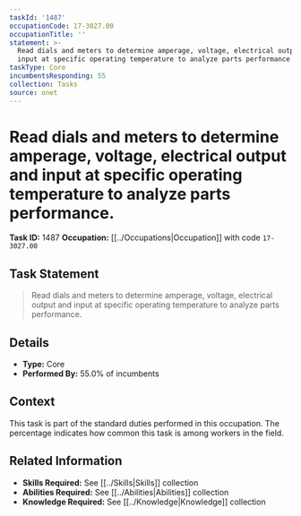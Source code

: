```yaml
---
taskId: '1487'
occupationCode: 17-3027.00
occupationTitle: ''
statement: >-
  Read dials and meters to determine amperage, voltage, electrical output and
  input at specific operating temperature to analyze parts performance.
taskType: Core
incumbentsResponding: 55
collection: Tasks
source: onet
---
```

# Read dials and meters to determine amperage, voltage, electrical output and input at specific operating temperature to analyze parts performance.

**Task ID:** 1487
**Occupation:** [[../Occupations|Occupation]] with code `17-3027.00`

## Task Statement

> Read dials and meters to determine amperage, voltage, electrical output and input at specific operating temperature to analyze parts performance.

## Details

- **Type:** Core
- **Performed By:** 55.0% of incumbents

## Context

This task is part of the standard duties performed in this occupation. The percentage indicates how common this task is among workers in the field.

## Related Information

- **Skills Required:** See [[../Skills|Skills]] collection
- **Abilities Required:** See [[../Abilities|Abilities]] collection
- **Knowledge Required:** See [[../Knowledge|Knowledge]] collection
